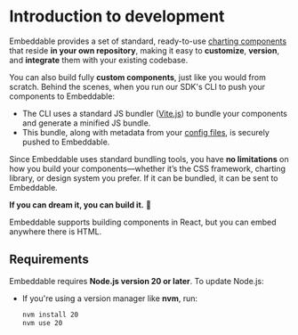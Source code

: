 # Introduction to development

Embeddable provides a set of standard, ready-to-use [charting components](/dashboards/starter-components) that reside **in your own repository**, making it easy to **customize**, **version**, and **integrate** them with your existing codebase.

You can also build fully **custom components**, just like you would from scratch. Behind the scenes, when you run our SDK's CLI to push your components to Embeddable:

- The CLI uses a standard JS bundler ([Vite.js](https://vitejs.dev/)) to bundle your components and generate a minified JS bundle.  
- This bundle, along with metadata from your [config files](/development/defining-components), is securely pushed to Embeddable.  

Since Embeddable uses standard bundling tools, you have **no limitations** on how you build your components—whether it’s the CSS framework, charting library, or design system you prefer. If it can be bundled, it can be sent to Embeddable.  

**If you can dream it, you can build it.** 🚀

<Callout emoji="💡">
Embeddable supports building components in React, but you can embed anywhere there is HTML.
</Callout>

## Requirements

Embeddable requires **Node.js version 20 or later**. To update Node.js:
- If you're using a version manager like **nvm**, run:
  ```bash
  nvm install 20
  nvm use 20
  ```

